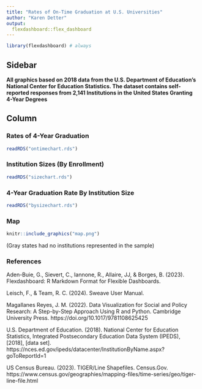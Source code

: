 ```yaml
---
title: "Rates of On-Time Graduation at U.S. Universities"
author: "Karen Detter"
output: 
  flexdashboard::flex_dashboard
---
```


```r
library(flexdashboard) # always
```

## Sidebar {.sidebar}

**All graphics based on 2018 data from the U.S. Department of Education's National Center for Education Statistics. The dataset contains self-reported responses from 2,141 Institutions in the United States Granting 4-Year Degrees**





## Column {.tabset .tabset-fade}

### Rates of 4-Year Graduation

```r
readRDS("ontimechart.rds")
```

### Institution Sizes (By Enrollment)

```r
readRDS("sizechart.rds")
```

### 4-Year Graduation Rate By Institution Size

```r
readRDS("bysizechart.rds")
```

### Map

```r
knitr::include_graphics("map.png")
```
(Gray states had no institutions represented in the sample)

### References

Aden-Buie, G., Sievert, C., Iannone, R., Allaire, JJ, & Borges, B. (2023). Flexdashboard: R Markdown Format for Flexible Dashboards.

Leisch, F., & Team, R. C. (2024). Sweave User Manual.

Magallanes Reyes, J. M. (2022). Data Visualization for Social and Policy Research: A Step-by-Step Approach Using R and Python. Cambridge University Press. https://doi.org/10.1017/9781108625425

U.S. Department of Education. (2018). National Center for Education Statistics, Integrated Postsecondary Education Data System (IPEDS), [2018], [data set]. https://nces.ed.gov/ipeds/datacenter/InstitutionByName.aspx?goToReportId=1

US Census Bureau. (2023). TIGER/Line Shapefiles. Census.Gov. https://www.census.gov/geographies/mapping-files/time-series/geo/tiger-line-file.html


